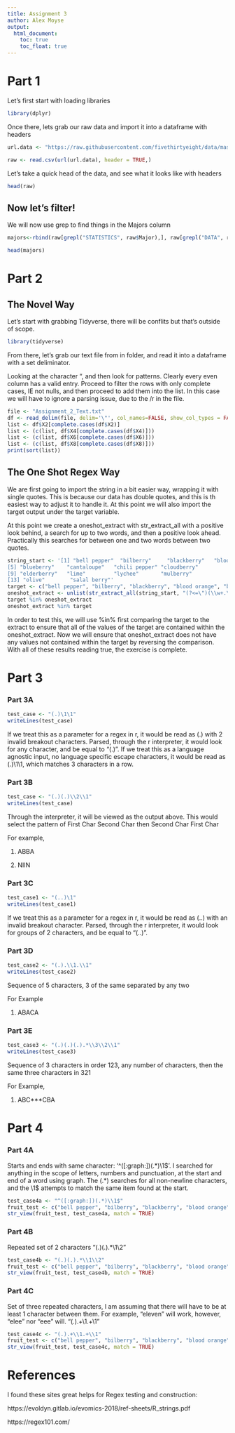 ```yaml
---
title: Assignment 3
author: Alex Moyse
output: 
  html_document:
    toc: true
    toc_float: true
---
```


<H1> Part 1 </H1>
Let's first start with loading libraries

```r
library(dplyr)
```

Once there, lets grab our raw data and import it into a dataframe with headers

```r
url.data <- "https://raw.githubusercontent.com/fivethirtyeight/data/master/college-majors/majors-list.csv"

raw <- read.csv(url(url.data), header = TRUE,)
```

Let's take a quick head of the data, and see what it looks like with headers

```r

head(raw)

```
<H2> Now let's filter! </h2>

We will now use grep to find things in the Majors column 
```r
majors<-rbind(raw[grepl("STATISTICS", raw$Major),], raw[grepl("DATA", raw$Major),])

head(majors)
```


<h1> Part 2 </h1>
<H2> The Novel Way </H2>
Let's start with grabbing Tidyverse, there will be conflits but that's outside of scope.
```r
library(tidyverse)
```

From there, let's grab our text file from in folder, and read it into a dataframe with a set deliminator. 


Looking at the character ", and then look for patterns. Clearly every even column has a valid entry. Proceed to filter the rows with only complete cases, IE not nulls, and then proceed to add them into the list. In this case we will have to ignore a parsing issue, due to the /r in the file. 

```r
file <- "Assignment_2_Text.txt"
df <- read_delim(file, delim='\"', col_names=FALSE, show_col_types = FALSE) 
list <- df$X2[complete.cases(df$X2)]
list <- (c(list, df$X4[complete.cases(df$X4)]))
list <- (c(list, df$X6[complete.cases(df$X6)]))
list <- (c(list, df$X8[complete.cases(df$X8)]))
print(sort(list))
```
<H2> The One Shot Regex Way </H2>

We are first going to import the string in a bit easier way, wrapping it with single quotes. This is because our data has double quotes, and this is th easiest way to adjust it to handle it. At this point we will also import the target output under the target variable. 

At this point we create a oneshot_extract with str_extract_all with a positive look behind, a search for up to two words, and then a positive look ahead. Practically this searches for between one and two words between two quotes.

```r
string_start <- '[1] "bell pepper"  "bilberry"     "blackberry"   "blood orange"
[5] "blueberry"    "cantaloupe"   "chili pepper" "cloudberry"  
[9] "elderberry"   "lime"         "lychee"       "mulberry"    
[13] "olive"        "salal berry"'
target <- c("bell pepper", "bilberry", "blackberry", "blood orange", "blueberry", "cantaloupe", "chili pepper", "cloudberry", "elderberry", "lime", "lychee", "mulberry", "olive", "salal berry")
oneshot_extract <- unlist(str_extract_all(string_start, "(?<=\")(\\w+.\\w+)(?=\")"))
target %in% oneshot_extract
oneshot_extract %in% target


```
In order to test this, we will use %in% first comparing the target to the extract to ensure that all of the values of the target are contained within the oneshot_extract. Now we will ensure that oneshot_extract does not have any values not contained within the target by reversing the comparison. With all of these results reading true, the exercise is complete. 

<H1> Part 3 </H1>

<H3> Part 3A </H3>

```r
test_case <- "(.)\1\1"
writeLines(test_case)
```

If we treat this as a parameter for a regex in r, it would be read as (.) with 2 invalid breakout characters. Parsed, through the r interpreter, it would look for any character, and be equal to "(.)". If we treat this as a language agnostic input, no language specific escape characters, it would be read as (.)\1\1, which matches 3 characters in a row. 


<H3> Part 3B </H3>
```r
test_case <- "(.)(.)\\2\\1"
writeLines(test_case)
```
Through the interpreter, it will be viewed as the output above. This would select the pattern of First Char Second Char then Second Char First Char

For example, 

  1. ABBA

  2. NIIN


<H3> Part 3C </H3>

```r
test_case1 <- "(..)\1"
writeLines(test_case1)
```
If we treat this as a parameter for a regex in r, it would be read as (..) with an invalid breakout character. Parsed, through the r interpreter, it would look for groups of 2 characters, and be equal to "(..)".


<H3> Part 3D </H3>

```r
test_case2 <- "(.).\\1.\\1"
writeLines(test_case2)
```
Sequence of 5 characters, 3 of the same separated by any two

For Example 

  1. ABACA
  
<H3> Part 3E </H3>

```r
test_case3 <- "(.)(.)(.).*\\3\\2\\1"
writeLines(test_case3)
```

Sequence of 3 characters in order 123, any number of characters, then the same three characters in 321

For Example, 

  1. ABC***CBA



<H1> Part 4</H1>
<H3> Part 4A </H3>

Starts and ends with same character: '^([:graph:])(.\*)\1\$'. I searched for anything in the scope of letters, numbers and punctuation, at the start and end of a word using graph. The (.*) searches for all non-newline characters, and the \\1$ attempts to match the same item found at the start. 

```r
test_case4a <- "^([:graph:])(.*)\\1$"
fruit_test <- c("bell pepper", "bilberry", "blackberry", "blood orange", "blueberry", "cantaloupe", "chili pepper", "cloudberry", "elderberry", "lime", "lychee", "mulberry", "olive", "salal berry", "iamatesti")
str_view(fruit_test, test_case4a, match = TRUE)
```


<H3> Part 4B </H3>

Repeated set of 2 characters 
“(.)(.).*\\1\\2”
```r
test_case4b <- "(.)(.).*\\1\\2"
fruit_test <- c("bell pepper", "bilberry", "blackberry", "blood orange", "blueberry", "cantaloupe", "chili pepper", "cloudberry", "elderberry", "lime", "lychee", "mulberry", "olive", "salal berry", "iamatestia")
str_view(fruit_test, test_case4b, match = TRUE)
```

<H3> Part 4C </H3>

Set of three repeated characters, I am assuming that there will have to be at least 1 character between them. For example, "eleven" will work, however, "elee" nor "eee" will. 
“(.).+\\1.+\\1”
```r
test_case4c <- "(.).+\\1.+\\1"
fruit_test <- c("bell pepper", "bilberry", "blackberry", "blood orange", "blueberry", "cantaloupe", "chili pepper", "cloudberry", "elderberry", "lime", "lychee", "mulberry", "olive", "salal berry", "iamatestia")
str_view(fruit_test, test_case4c, match = TRUE)
```

<H1> References </H1>

I found these sites great helps for Regex testing and construction:

https://evoldyn.gitlab.io/evomics-2018/ref-sheets/R_strings.pdf

https://regex101.com/


